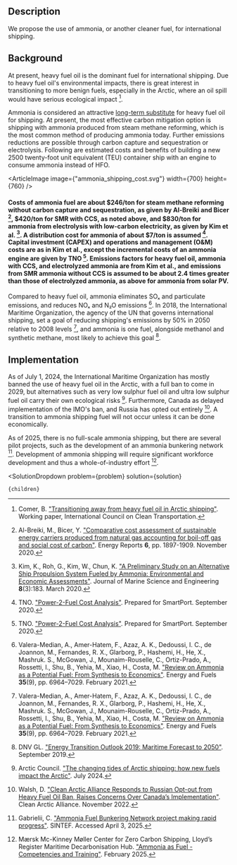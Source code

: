 


## Description

We propose the use of ammonia, or another cleaner fuel, for international shipping.

## Background

At present, heavy fuel oil is the dominant fuel for international shipping. Due to heavy fuel oil's environmental impacts, there is great interest in transitioning to more benign fuels, especially in the Arctic, where an oil spill would have serious ecological impact [^"1"].

Ammonia is considered an attractive [long-term substitute](/energy/transport/transpo_freight) for heavy fuel oil for shipping. At present, the most effective carbon mitigation option is shipping with ammonia produced from steam methane reforming, which is the most common method of producing ammonia today. Further emissions reductions are possible through carbon capture and sequestration or electrolysis. Following are estimated costs and benefits of building a new 2500 twenty-foot unit equivalent (TEU) container ship with an engine to consume ammonia instead of HFO.

<ArticleImage image={"ammonia_shipping_cost.svg"} width={700} height={760} />
#### Costs of ammonia fuel are about $246/ton for steam methane reforming without carbon capture and sequestration, as given by Al-Breiki and Bicer [^"2"], $420/ton for SMR with CCS, as noted above, and $830/ton for ammonia from electrolysis with low-carbon electricity, as given by Kim et al. [^"12"]. A distribution cost for ammonia of about $7/ton is assumed [^"20"]. Capital investment (CAPEX) and operations and management (O&M) costs are as in Kim et al., except the incremental costs of an ammonia engine are given by TNO [^"20"]. Emissions factors for heavy fuel oil, ammonia with CCS, and electrolyzed ammonia are from Kim et al., and emissions from SMR ammonia without CCS is assumed to be about 2.4 times greater than those of electrolyzed ammonia, as above for ammonia from solar PV.

Compared to heavy fuel oil, ammonia eliminates SOₓ and particulate emissions, and reduces NOₓ and N₂O emissions [^"21"]. In 2018, the International Maritime Organization, the agency of the UN that governs international shipping, set a goal of reducing shipping's emissions by 50% in 2050 relative to 2008 levels [^"21"], and ammonia is one fuel, alongside methanol and synthetic methane, most likely to achieve this goal [^"8"].

## Implementation

As of July 1, 2024, the International Maritime Organization has mostly banned the use of heavy fuel oil in the Arctic, with a full ban to come in 2029, but alternatives such as very low sulphur fuel oil and ultra low sulphur fuel oil carry their own ecological risks [^"3"]. Furthermore, Canada as delayed implementation of the IMO's ban, and Russia has opted out entirely [^"4"]. A transition to ammonia shipping fuel will not occur unless it can be done economically.

As of 2025, there is no full-scale ammonia shipping, but there are several pilot projects, such as the development of an ammonia bunkering network [^"5"]. Development of ammonia shipping will require significant workforce development and thus a whole-of-industry effort [^"6"].


[^"1"]: Comer, B. ["Transitioning away from heavy fuel oil in Arctic shipping"](https://theicct.org/publication/transitioning-away-from-heavy-fuel-oil-in-arctic-shipping/). Working paper, International Council on Clean Transportation.

[^"2"]: Al-Breiki, M., Bicer, Y. ["Comparative cost assessment of sustainable energy carriers produced from natural gas accounting for boil-off gas and social cost of carbon"](https://www.sciencedirect.com/science/article/pii/S2352484720312312). Energy Reports **6**, pp. 1897-1909. November 2020.

[^"3"]: Arctic Council. ["The changing tides of Arctic shipping: how new fuels impact the Arctic"](https://arctic-council.org/news/changing-tides-of-arctic-shipping-how-new-fuels-impact-the-arctic/). July 2024.

[^"4"]: Walsh, D. ["Clean Arctic Alliance Responds to Russian Opt-out from Heavy Fuel Oil Ban, Raises Concerns Over Canada’s Implementation"](https://cleanarctic.org/2022/11/17/clean-arctic-alliance-responds-to-russian-opt-out-from-heavy-fuel-oil-ban-raises-concerns-over-canadas-implementation/). Clean Arctic Alliance. November 2022.

[^"5"]: Gabrielii, C. ["Ammonia Fuel Bunkering Network project making rapid progress"](https://blog.sintef.com/energy/ammonia-fuel-bunkering-network-project-making-rapid-progress/). SINTEF. Accessed April 3, 2025.

[^"6"]: Mærsk Mc-Kinney Møller Center for Zero Carbon Shipping, Lloyd’s Register Maritime Decarbonisation Hub. ["Ammonia as Fuel - Competencies and Training"](https://www.lr.org/en/knowledge/research-reports/2025/ammonia-as-fuel-competencies-and-training/). February 2025.

[^"8"]: DNV GL. ["Energy Transition Outlook 2019: Maritime Forecast to 2050"](https://eto.dnv.com/2019/Maritime/#maritime-top). September 2019.

[^"12"]: Kim, K., Roh, G., Kim, W., Chun, K. ["A Preliminary Study on an Alternative Ship Propulsion System Fueled by Ammonia: Environmental and Economic Assessments"](https://www.mdpi.com/2077-1312/8/3/183/htm). Journal of Marine Science and Engineering **8**(3):183. March 2020.

[^"20"]: TNO. ["Power-2-Fuel Cost Analysis"](https://smartport.nl/wp-content/uploads/2020/09/Cost-Analysis-Power-2-Fuel_def_2020.pdf). Prepared for SmartPort. September 2020.

[^"21"]: Valera-Median, A., Amer-Hatem, F., Azaz, A. K., Dedoussi, I. C., de Joannon, M., Fernandes, R. X., Glarborg, P., Hashemi, H., He, X., Mashruk. S., McGowan, J., Mounaim-Rouselle, C., Ortiz-Prado, A., Rossetti, I., Shu, B., Yehia, M., Xiao, H., Costa, M. ["Review on Ammonia as a Potential Fuel: From Synthesis to Economics"](https://pubs.acs.org/doi/10.1021/acs.energyfuels.0c03685). Energy and Fuels **35**(9), pp. 6964–7029. February 2021.

  <SolutionDropdown 
    problem={problem} 
    solution={solution}
  >
    {children}
  </SolutionDropdown>